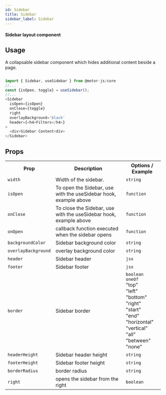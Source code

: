 ```yaml
---
id: Sidebar
title: Sidebar
sidebar_label: Sidebar
---
```


#### Sidebar layout component

## Usage

A collapsable sidebar component which hides additional content beside a page.

```javascript

import { Sidebar, useSidebar } from @motor-js/core
//...
const {isOpen, toggle} = useSidebar();
//...
<Sidebar 
  isOpen={isOpen}
  onClose={toggle}
  right
  overlayBackground='black'
  header={<h4>Filters</h4>}
>
  <div>Sidebar Content<div>
</Sidebar>

```

## Props

<table>
  <tr>
    <th>Prop</th>
    <th>Description</th>
    <th>Options / Example</th>
  </tr>
  <tr>
    <td>
      <code>width</code>
    </td>
    <td>Width of the sidebar.</td>
    <td>
      <code>string</code>
      <br />
    </td>
  </tr>
  <tr>
    <td>
      <code>isOpen</code>
    </td>
    <td>To open the Sidebar, use with the useSidebar hook, example above</td>
    <td>
      <code>function</code>
      <br />
    </td>
  </tr>
  <tr>
    <td>
      <code>onClose</code>
    </td>
    <td>To close the Sidebar, use with the useSidebar hook, example above</td>
    <td>
      <code>function</code>
      <br />
    </td>
  </tr>
  <tr>
    <td>
      <code>onOpen</code>
    </td>
    <td>callback function executed when the sidebar opens</td>
    <td>
      <code>function</code>
      <br />
    </td>
  </tr>
  <tr>
    <td>
      <code>backgroundColor</code>
    </td>
    <td>Sidebar background color</td>
    <td>
      <code>string</code>
      <br />
    </td>
  </tr>
  <tr>
    <td>
      <code>overlayBackground</code>
    </td>
    <td>overlay background color</td>
    <td>
      <code>string</code>
      <br />
    </td>
  </tr>
  <tr>
    <td>
      <code>header</code>
    </td>
    <td>Sidebar header</td>
    <td>
      <code>jsx</code>
      <br />
    </td>
  </tr>
  <tr>
    <td>
      <code>footer</code>
    </td>
    <td>Sidebar footer</td>
    <td>
      <code>jsx</code>
      <br />
    </td>
  </tr>
  <tr>
    <td>
      <code>border</code>
    </td>
    <td>Sidebar border</td>
    <td>
      <code>boolean</code>
      <br />
      <code>oneOf</code>
      <br />
      "top"
      <br />
      "left"
      <br />
      "bottom"
      <br />
      "right"
      <br />
      "start"
      <br />
      "end"
      <br />
      "horizontal"
      <br />
      "vertical"
      <br />
      "all"
      <br />
      "between"
      <br />
      "none"
      <br />
    </td>
  </tr>
  <tr>
    <td>
      <code>headerHeight</code>
    </td>
    <td>Sidebar header height</td>
    <td>
      <code>string</code>
      <br />
    </td>
  </tr>
  <tr>
    <td>
      <code>footerHeight</code>
    </td>
    <td>Sidebar footer height</td>
    <td>
      <code>string</code>
      <br />
    </td>
  </tr>
  <tr>
    <td>
      <code>borderRadius</code>
    </td>
    <td>border radius</td>
    <td>
      <code>string</code>
      <br />
    </td>
  </tr>
  <tr>
    <td>
      <code>right</code>
    </td>
    <td>opens the sidebar from the right</td>
    <td>
      <code>boolean</code>
      <br />
    </td>
  </tr>
</table>

